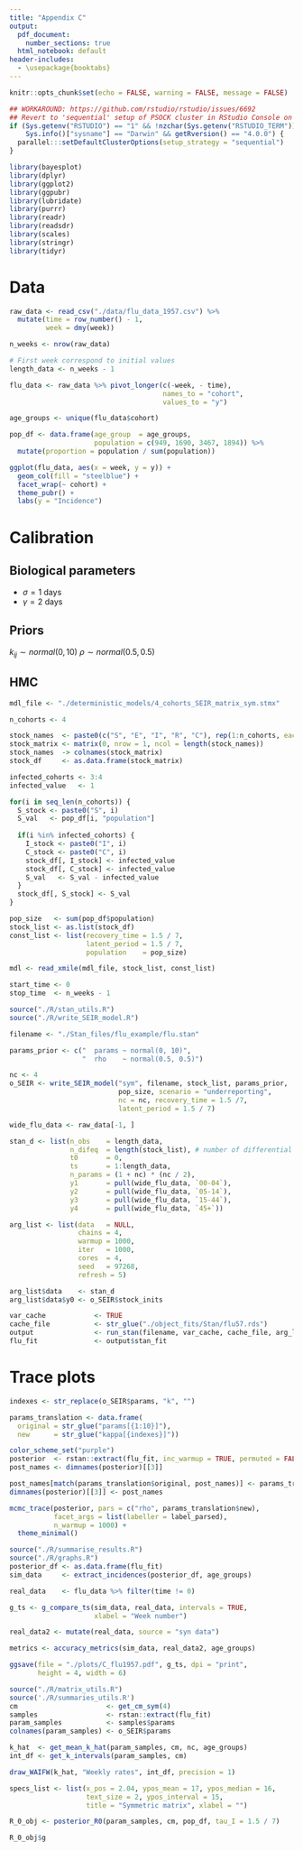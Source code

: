 ```yaml
---
title: "Appendix C"
output:
  pdf_document: 
    number_sections: true
  html_notebook: default
header-includes:
  - \usepackage{booktabs}
---
```


```r
knitr::opts_chunk$set(echo = FALSE, warning = FALSE, message = FALSE)

## WORKAROUND: https://github.com/rstudio/rstudio/issues/6692
## Revert to 'sequential' setup of PSOCK cluster in RStudio Console on macOS and R 4.0.0
if (Sys.getenv("RSTUDIO") == "1" && !nzchar(Sys.getenv("RSTUDIO_TERM")) && 
    Sys.info()["sysname"] == "Darwin" && getRversion() == "4.0.0") {
  parallel:::setDefaultClusterOptions(setup_strategy = "sequential")
}

library(bayesplot)
library(dplyr)
library(ggplot2)
library(ggpubr)
library(lubridate)
library(purrr)
library(readr)
library(readsdr)
library(scales)
library(stringr)
library(tidyr)
```

# Data

```r
raw_data <- read_csv("./data/flu_data_1957.csv") %>% 
  mutate(time = row_number() - 1,
         week = dmy(week))

n_weeks <- nrow(raw_data)

# First week correspond to initial values
length_data <- n_weeks - 1

flu_data <- raw_data %>% pivot_longer(c(-week, - time), 
                                      names_to = "cohort",
                                      values_to = "y")

age_groups <- unique(flu_data$cohort)

pop_df <- data.frame(age_group  = age_groups,
                     population = c(949, 1690, 3467, 1894)) %>% 
  mutate(proportion = population / sum(population))

ggplot(flu_data, aes(x = week, y = y)) +
  geom_col(fill = "steelblue") +
  facet_wrap(~ cohort) +
  theme_pubr() +
  labs(y = "Incidence")
```

# Calibration

## Biological parameters

* $\sigma = 1$ days
* $\gamma = 2$ days

## Priors

$k_{ij} \sim normal(0, 10)$
$\rho \sim normal(0.5, 0.5)$

## HMC

```r
mdl_file <- "./deterministic_models/4_cohorts_SEIR_matrix_sym.stmx"

n_cohorts <- 4

stock_names  <- paste0(c("S", "E", "I", "R", "C"), rep(1:n_cohorts, each = 5))
stock_matrix <- matrix(0, nrow = 1, ncol = length(stock_names))
stock_names  -> colnames(stock_matrix)
stock_df     <- as.data.frame(stock_matrix)

infected_cohorts <- 3:4
infected_value   <- 1

for(i in seq_len(n_cohorts)) {
  S_stock <- paste0("S", i)
  S_val   <- pop_df[i, "population"]
  
  if(i %in% infected_cohorts) {
    I_stock <- paste0("I", i)
    C_stock <- paste0("C", i)
    stock_df[, I_stock] <- infected_value
    stock_df[, C_stock] <- infected_value
    S_val   <- S_val - infected_value
  }
  stock_df[, S_stock] <- S_val
}

pop_size   <- sum(pop_df$population)
stock_list <- as.list(stock_df)
const_list <- list(recovery_time = 1.5 / 7,
                   latent_period = 1.5 / 7,
                   population    = pop_size)

mdl <- read_xmile(mdl_file, stock_list, const_list)

start_time <- 0
stop_time  <- n_weeks - 1
```

```r
source("./R/stan_utils.R")
source("./R/write_SEIR_model.R")

filename <- "./Stan_files/flu_example/flu.stan"

params_prior <- c("  params ~ normal(0, 10)", 
                  "  rho    ~ normal(0.5, 0.5)")

nc <- 4
o_SEIR <- write_SEIR_model("sym", filename, stock_list, params_prior,
                           pop_size, scenario = "underreporting",
                           nc = nc, recovery_time = 1.5 /7,
                           latent_period = 1.5 / 7)

wide_flu_data <- raw_data[-1, ]

stan_d <- list(n_obs    = length_data,
               n_difeq  = length(stock_list), # number of differential equations
               t0       = 0,
               ts       = 1:length_data,
               n_params = (1 + nc) * (nc / 2),
               y1       = pull(wide_flu_data, `00-04`),
               y2       = pull(wide_flu_data, `05-14`),
               y3       = pull(wide_flu_data, `15-44`),
               y4       = pull(wide_flu_data, `45+`))

arg_list <- list(data   = NULL, 
                 chains = 4,
                 warmup = 1000, 
                 iter   = 1000, 
                 cores  = 4,
                 seed   = 97268, 
                 refresh = 5)

arg_list$data    <- stan_d
arg_list$data$y0 <- o_SEIR$stock_inits

var_cache            <- TRUE
cache_file           <- str_glue("./object_fits/Stan/flu57.rds")
output               <- run_stan(filename, var_cache, cache_file, arg_list)
flu_fit              <- output$stan_fit
```

# Trace plots

```r
indexes <- str_replace(o_SEIR$params, "k", "")

params_translation <- data.frame(
  original = str_glue("params[{1:10}]"),
  new      = str_glue("kappa[{indexes}]"))

color_scheme_set("purple")
posterior  <- rstan::extract(flu_fit, inc_warmup = TRUE, permuted = FALSE)
post_names <- dimnames(posterior)[[3]]

post_names[match(params_translation$original, post_names)] <- params_translation$new
dimnames(posterior)[[3]] <- post_names

mcmc_trace(posterior, pars = c("rho", params_translation$new),
           facet_args = list(labeller = label_parsed),
           n_warmup = 1000) +
  theme_minimal()
```


```r
source("./R/summarise_results.R")
source("./R/graphs.R")
posterior_df <- as.data.frame(flu_fit)
sim_data     <- extract_incidences(posterior_df, age_groups)

real_data    <- flu_data %>% filter(time != 0)

g_ts <- g_compare_ts(sim_data, real_data, intervals = TRUE, 
                     xlabel = "Week number")

real_data2 <- mutate(real_data, source = "syn data")

metrics <- accuracy_metrics(sim_data, real_data2, age_groups)

ggsave(file = "./plots/C_flu1957.pdf", g_ts, dpi = "print",
       height = 4, width = 6)
```

```r
source("./R/matrix_utils.R")
source('./R/summaries_utils.R')
cm                      <- get_cm_sym(4)
samples                 <- rstan::extract(flu_fit)
param_samples           <- samples$params
colnames(param_samples) <- o_SEIR$params

k_hat  <- get_mean_k_hat(param_samples, cm, nc, age_groups)
int_df <- get_k_intervals(param_samples, cm)

draw_WAIFW(k_hat, "Weekly rates", int_df, precision = 1)
```

```r
specs_list <- list(x_pos = 2.04, ypos_mean = 17, ypos_median = 16,
                   text_size = 2, ypos_interval = 15,
                   title = "Symmetric matrix", xlabel = "")

R_0_obj <- posterior_R0(param_samples, cm, pop_df, tau_I = 1.5 / 7)

R_0_obj$g
```






